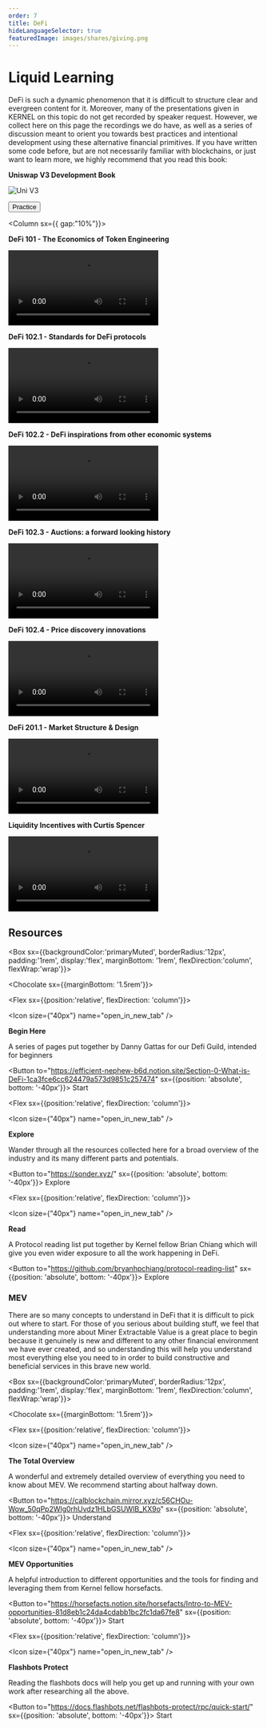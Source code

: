 ```yaml
---
order: 7
title: DeFi
hideLanguageSelector: true
featuredImage: images/shares/giving.png
---
```


# Liquid Learning

DeFi is such a dynamic phenomenon that it is difficult to structure clear and evergreen content for it. Moreover, many of the presentations given in KERNEL on this topic do not get recorded by speaker request. However, we collect here on this page the recordings we do have, as well as a series of discussion meant to orient you towards best practices and intentional development using these alternative financial primitives. If you have written some code before, but are not necessarily familiar with blockchains, or just want to learn more, we highly recommend that you read this book:

<InfoBlock>

<Box>

**Uniswap V3 Development Book**

![Uni V3](/images/build/uni.jpg)

<Aligner center>
<Button to="https://uniswapv3book.com/">
    Practice
</Button>
</Aligner>

</Box>

</InfoBlock>

<Column sx={{ gap:"10%"}}>

<Box>

**DeFi 101 - The Economics of Token Engineering**

<Video src="https://www.youtube-nocookie.com/embed/9fPrFh142S8" />

</Box>

<Box>

**DeFi 102.1 - Standards for DeFi protocols**

<Video src="https://www.youtube-nocookie.com/embed/wx83CxiKdQk" />

</Box>

<Box>

**DeFi 102.2 - DeFi inspirations from other economic systems**

<Video src="https://www.youtube-nocookie.com/embed/L48GwIzjntQ" />

</Box>

<Box>

**DeFi 102.3 - Auctions: a forward looking history**

<Video src="https://www.youtube-nocookie.com/embed/dbi4NUX6aSQ" />

</Box>

<Box>

**DeFi 102.4 - Price discovery innovations**

<Video src="https://www.youtube-nocookie.com/embed/0cYrSdiJk0U" />

</Box>

<Box>

**DeFi 201.1 - Market Structure & Design**

<Video src="https://www.youtube-nocookie.com/embed/vlPIFYfG0FU" />

</Box>

<Box>

**Liquidity Incentives with Curtis Spencer**

<Video src="https://www.youtube-nocookie.com/embed/3WkEpAUD4Bw" />

</Box>

</Column>

## Resources

<Box sx={{backgroundColor:'primaryMuted', borderRadius:'12px', padding:'1rem', display:'flex', marginBottom: '1rem', flexDirection:'column', flexWrap:'wrap'}}>

<Chocolate sx={{marginBottom: '1.5rem'}}>

<Flex sx={{position:'relative', flexDirection: 'column'}}>

<Icon size={"40px"} name="open_in_new_tab" />

**Begin Here**

A series of pages put together by Danny Gattas for our Defi Guild, intended for beginners

<Button to="https://efficient-nephew-b6d.notion.site/Section-0-What-is-DeFi-1ca3fce6cc624479a573d9851c257474" sx={{position: 'absolute', bottom: '-40px'}}>
    Start
</Button>

</Flex>

<Flex sx={{position:'relative', flexDirection: 'column'}}>

<Icon size={"40px"} name="open_in_new_tab" />

**Explore**

Wander through all the resources collected here for a broad overview of the industry and its many different parts and potentials.

<Button to="https://sonder.xyz/" sx={{position: 'absolute', bottom: '-40px'}}>
    Explore
</Button>

</Flex>

<Flex sx={{position:'relative', flexDirection: 'column'}}>

<Icon size={"40px"} name="open_in_new_tab" />

**Read**

A Protocol reading list put together by Kernel fellow Brian Chiang which will give you even wider exposure to all the work happening in DeFi.

<Button to="https://github.com/bryanhpchiang/protocol-reading-list" sx={{position: 'absolute', bottom: '-40px'}}>
    Explore
</Button>

</Flex>

</Chocolate>

</Box>

### MEV

There are so many concepts to understand in DeFi that it is difficult to pick out where to start. For those of you serious about building stuff, we feel that understanding more about Miner Extractable Value is a great place to begin because it genuinely is new and different to any other financial environment we have ever created, and so understanding this will help you understand most everything else you need to in order to build constructive and beneficial services in this brave new world.

<Box sx={{backgroundColor:'primaryMuted', borderRadius:'12px', padding:'1rem', display:'flex', marginBottom: '1rem', flexDirection:'column', flexWrap:'wrap'}}>

<Chocolate sx={{marginBottom: '1.5rem'}}>

<Flex sx={{position:'relative', flexDirection: 'column'}}>

<Icon size={"40px"} name="open_in_new_tab" />

**The Total Overview**

A wonderful and extremely detailed overview of everything you need to know about MEV. We recommend starting about halfway down.

<Button to="https://calblockchain.mirror.xyz/c56CHOu-Wow_50qPp2Wlg0rhUvdz1HLbGSUWlB_KX9o" sx={{position: 'absolute', bottom: '-40px'}}>
    Understand
</Button>

</Flex>

<Flex sx={{position:'relative', flexDirection: 'column'}}>

<Icon size={"40px"} name="open_in_new_tab" />

**MEV Opportunities**

A helpful introduction to different opportunities and the tools for finding and leveraging them from Kernel fellow horsefacts.

<Button to="https://horsefacts.notion.site/horsefacts/Intro-to-MEV-opportunities-81d8eb1c24da4cdabb1bc2fc1da67fe8" sx={{position: 'absolute', bottom: '-40px'}}>
    Start
</Button>

</Flex>

<Flex sx={{position:'relative', flexDirection: 'column'}}>

<Icon size={"40px"} name="open_in_new_tab" />

**Flashbots Protect**

Reading the flashbots docs will help you get up and running with your own work after researching all the above.

<Button to="https://docs.flashbots.net/flashbots-protect/rpc/quick-start/" sx={{position: 'absolute', bottom: '-40px'}}>
    Start
</Button>

</Flex>

</Chocolate>

</Box>
